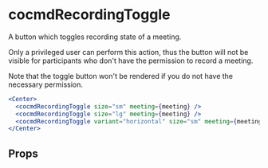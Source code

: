 # cocmdRecordingToggle

A button which toggles recording state of a meeting.

Only a privileged user can perform this action, thus the button will not be
visible for participants who don't have the permission to record a meeting.

Note that the toggle button won't be rendered if you do not have the necessary
permission.

```jsx
<Center>
  <cocmdRecordingToggle size="sm" meeting={meeting} />
  <cocmdRecordingToggle size="lg" meeting={meeting} />
  <cocmdRecordingToggle variant="horizontal" size="sm" meeting={meeting} />
</Center>
```

## Props

<PropsTable of="dyte-recording-toggle" />
